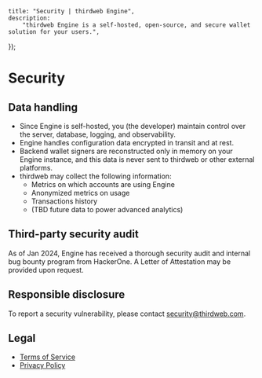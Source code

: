 
	title: "Security | thirdweb Engine",
	description:
		"thirdweb Engine is a self-hosted, open-source, and secure wallet solution for your users.",
});

# Security

## Data handling

- Since Engine is self-hosted, you (the developer) maintain control over the server, database, logging, and observability.
- Engine handles configuration data encrypted in transit and at rest.
- Backend wallet signers are reconstructed only in memory on your Engine instance, and this data is never sent to thirdweb or other external platforms.
- thirdweb may collect the following information:
  - Metrics on which accounts are using Engine
  - Anonymized metrics on usage
  - Transactions history
  - (TBD future data to power advanced analytics)

## Third-party security audit

As of Jan 2024, Engine has received a thorough security audit and internal bug bounty program from HackerOne. A Letter of Attestation may be provided upon request.

## Responsible disclosure

To report a security vulnerability, please contact security@thirdweb.com.

## Legal

- [Terms of Service](https://thirdweb.com/tos)
- [Privacy Policy](https://thirdweb.com/privacy)
